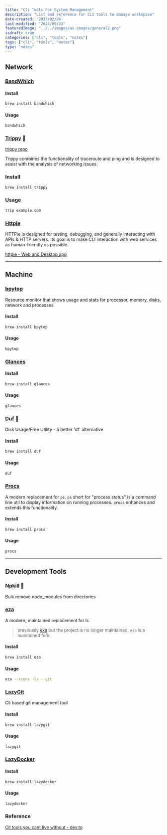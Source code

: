 ```yaml
---
title: "Cli Tools For System Management"
description: "List and reference for CLI tools to manage workspace"
date-created: '2023/02/24'
last-modified: "2024/09/23"
featuredImage: "../../images/ai-images/general2.png"
isdraft: true
categories: ["cli", "tools", "notes"]
tags: ["cli", "tools", "notes"]
type: "notes"
---
```


## Network 


### [BandWhich](https://github.com/imsnif/bandwhich)

#### Install 

```sh 
brew install bandwhich
```

#### Usage 

```sh 
bandwhich
```

### [Trippy](https://trippy.cli.rs/) 🦄

[trippy repo](https://github.com/fujiapple852/trippy)

Trippy combines the functionality of traceroute and ping and is designed to assist with the analysis of networking issues.

### Install 

```sh
brew install trippy
```

### Usage 

```sh 
trip example.com
```

### [Httpie](https://httpie.io/)

HTTPie is designed for testing, debugging, and generally interacting with APIs & HTTP servers. Its goal is to make CLI interaction with web services as human-friendly as possible. 

[httpie - Web and Desktop app](https://httpie.io/app)

-------------------


## Machine 


### [bpytop](https://github.com/aristocratos/bpytop)

Resource monitor that shows usage and stats for processor, memory, disks, network and processes.

#### Install 

```sh
brew install bpytop
```

#### Usage 

```sh 
bpytop
```



### [Glances](https://github.com/nicolargo/glances)

#### Install 

```sh 
brew install glances
```

#### Usage 

```sh 
glances
```

### [Duf](https://github.com/muesli/duf) 🦄

Disk Usage/Free Utility - a better 'df' alternative

#### Install 

```sh 
brew install duf
```

#### Usage 

```sh 
duf
```


### [Procs](https://github.com/dalance/procs)

A modern replacement for `ps`. `ps` short for "process status" is a command line util to display information on running processes. `procs` enhances and extends this functionality.

#### Install 

```sh 
brew install procs
```

#### Usage 

```sh 
procs
```

----------

## Development Tools 

### [Npkill](https://www.npmjs.com/package/npkill) 🦄

Bulk remove node_modules from directories


### [eza](https://github.com/eza-community/eza) 

A modern, maintained replacement for ls

> previously [exa](https://github.com/ogham/exa) but the project is no longer maintained, `eza` is a maintained fork

#### Install 

```sh 
brew install eza
```

#### Usage 

```sh 
eza --icons -la --git
```

### [LazyGit](https://github.com/jesseduffield/lazygit)

Cli based git management tool 

#### Install 

```sh
brew install lazygit
```

#### Usage 

```sh 
lazygit
```

### [LazyDocker](https://github.com/jesseduffield/lazydocker)

#### Install 

```sh 
brew install lazydocker
```

#### Usage 

```sh 
lazydocker
```

### Reference 

[ClI tools you cant live without - dev.to](https://dev.to/lissy93/cli-tools-you-cant-live-without-57f6)